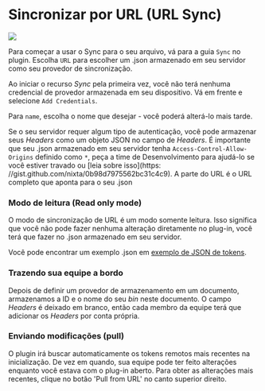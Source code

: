 # Sincronizar por URL (URL Sync)

![](/url-sync.png)

Para começar a usar o Sync para o seu arquivo, vá para a guia `Sync` no plugin. Escolha `URL` para escolher um .json armazenado em seu servidor como seu provedor de sincronização.

Ao iniciar o recurso *Sync* pela primeira vez, você não terá nenhuma credencial de provedor armazenada em seu dispositivo. Vá em frente e selecione `Add Credentials`.

Para `name`, escolha o nome que desejar - você poderá alterá-lo mais tarde.

Se o seu servidor requer algum tipo de autenticação, você pode armazenar seus *Headers* como um objeto JSON no campo de *Headers*. É importante que seu .json armazenado em seu servidor tenha `Access-Control-Allow-Origins` definido como `*`, peça a time de Desenvolvimento para ajudá-lo se você estiver travado ou [leia sobre isso](https: //gist.github.com/nixta/0b98d7975562bc31c4c9). A parte do URL é o URL completo que aponta para o seu .json

### Modo de leitura (Read only mode)

O modo de sincronização de URL é um modo somente leitura. Isso significa que você não pode fazer nenhuma alteração diretamente no plug-in, você terá que fazer no .json armazenado em seu servidor.

Você pode encontrar um exemplo .json em [exemplo de JSON de tokens](https://raw.githubusercontent.com/six7/figma-tokens-example/main/tokens.json).

### Trazendo sua equipe a bordo

Depois de definir um provedor de armazenamento em um documento, armazenamos a ID e o nome do seu *bin* neste documento. O campo *Headers* é deixado em branco, então cada membro da equipe terá que adicionar os *Headers* por conta própria.

### Enviando modificações (pull)

O plugin irá buscar automaticamente os tokens remotos mais recentes na inicialização. De vez em quando, sua equipe pode ter feito alterações enquanto você estava com o plug-in aberto. Para obter as alterações mais recentes, clique no botão 'Pull from URL' no canto superior direito.